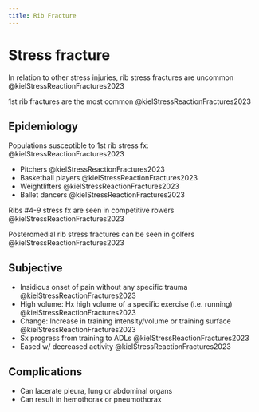 ```yaml
---
title: Rib Fracture
---
```




# Stress fracture

In relation to other stress injuries, rib stress fractures are uncommon @kielStressReactionFractures2023

1st rib fractures are the most common  @kielStressReactionFractures2023

## Epidemiology

Populations susceptible to 1st rib stress fx: @kielStressReactionFractures2023

- Pitchers @kielStressReactionFractures2023
- Basketball players @kielStressReactionFractures2023
- Weightlifters @kielStressReactionFractures2023
- Ballet dancers @kielStressReactionFractures2023

Ribs #4-9 stress fx are seen in competitive rowers @kielStressReactionFractures2023

Posteromedial rib stress fractures can be seen in golfers @kielStressReactionFractures2023

## Subjective
- Insidious onset of pain without any specific trauma @kielStressReactionFractures2023
- High volume: Hx high volume of a specific exercise (i.e. running)  @kielStressReactionFractures2023
- Change: Increase in training intensity/volume or training surface  @kielStressReactionFractures2023
- Sx progress from training to ADLs  @kielStressReactionFractures2023
- Eased w/ decreased activity  @kielStressReactionFractures2023

## Complications

- Can lacerate pleura, lung or abdominal organs
- Can result in hemothorax or pneumothorax